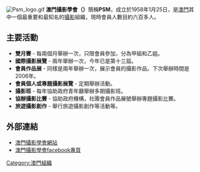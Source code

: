 [[File:Psm_logo.gif|thumb]]
'''澳門攝影學會（{{lang|en|The Photographic Society of Macau}}）'''簡稱'''PSM'''，成立於1958年1月25日，是[[澳門|澳門]]其中一個最重要和最知名的[[攝影|攝影]]組織，現時會員人數目約六百多人。

==主要活動==

* '''雙月賽''' - 每兩個月舉辦一次，只限會員參加，分為甲組和乙姐。
* '''國際攝影展覽''' - 兩年舉辦一次，今年已是第十三屆。
* '''會員作品展''' - 同樣是兩年舉辦一次，展示會員的攝影作品。下次舉辦時間是2006年。
* '''會員個人或專題攝影展覽''' - 定期舉辦活動。
* '''攝影班''' - 每年協助政府青年廳舉辦多期攝影班。
* '''協辦攝影比賽''' - 協助政府機構，社團會員作品展號舉辦專題攝影比賽。
* '''旅遊攝影創作''' - 舉行旅遊攝影創作等活動等。

==外部連結==
* [http://www.psm.org 澳門攝影學會網站] {{Wayback|url=http://www.psm.org/ |date=20200222013210 }}
* [http://www.facebook.com/psm.org 澳門攝影學會facebook專頁] {{Wayback|url=http://www.facebook.com/psm.org |date=20170429114836 }}

[[Category:澳門組織|Category:澳門組織]]
{{MO-stub}}